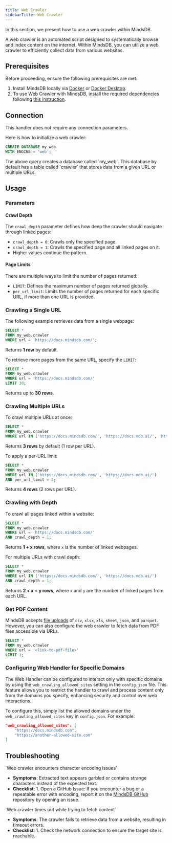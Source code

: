 ```yaml
---
title: Web Crawler
sidebarTitle: Web Crawler
---
```


In this section, we present how to use a web crawler within MindsDB.

A web crawler is an automated script designed to systematically browse and index content on the internet. Within MindsDB, you can utilize a web crawler to efficiently collect data from various websites.

## Prerequisites

Before proceeding, ensure the following prerequisites are met:

1. Install MindsDB locally via [Docker](/setup/self-hosted/docker) or [Docker Desktop](/setup/self-hosted/docker-desktop).
2. To use Web Crawler with MindsDB, install the required dependencies following [this instruction](/setup/self-hosted/docker#install-dependencies).

## Connection

This handler does not require any connection parameters.

Here is how to initialize a web crawler:

```sql
CREATE DATABASE my_web 
WITH ENGINE = 'web';
```
<Tip>
The above query creates a database called `my_web`. This database by default has a table called `crawler` that stores data from a given URL or multiple URLs.
</Tip>

## Usage

### Parameters

#### Crawl Depth

The `crawl_depth` parameter defines how deep the crawler should navigate through linked pages:

- `crawl_depth = 0`: Crawls only the specified page.
- `crawl_depth = 1`: Crawls the specified page and all linked pages on it.
- Higher values continue the pattern.

#### Page Limits

There are multiple ways to limit the number of pages returned:

- `LIMIT`: Defines the maximum number of pages returned globally.
- `per_url_limit`: Limits the number of pages returned for each specific URL, if more than one URL is provided.

### Crawling a Single URL

The following example retrieves data from a single webpage:

```sql
SELECT * 
FROM my_web.crawler 
WHERE url = 'https://docs.mindsdb.com/';
```

Returns **1 row** by default.

To retrieve more pages from the same URL, specify the `LIMIT`:

```sql
SELECT * 
FROM my_web.crawler 
WHERE url = 'https://docs.mindsdb.com/'
LIMIT 30;
```

Returns up to **30 rows**.

### Crawling Multiple URLs

To crawl multiple URLs at once:

```sql
SELECT * 
FROM my_web.crawler 
WHERE url IN ('https://docs.mindsdb.com/', 'https://docs.mdb.ai/', 'https://mindsdb.com/');
```

Returns **3 rows** by default (1 row per URL).

To apply a per-URL limit:

```sql
SELECT * 
FROM my_web.crawler 
WHERE url IN ('https://docs.mindsdb.com/', 'https://docs.mdb.ai/')
AND per_url_limit = 2;
```

Returns **4 rows** (2 rows per URL).

### Crawling with Depth

To crawl all pages linked within a website:

```sql
SELECT * 
FROM my_web.crawler 
WHERE url = 'https://docs.mindsdb.com/'
AND crawl_depth = 1;
```

Returns **1 + x rows**, where `x` is the number of linked webpages.

For multiple URLs with crawl depth:

```sql
SELECT * 
FROM my_web.crawler 
WHERE url IN ('https://docs.mindsdb.com/', 'https://docs.mdb.ai/')
AND crawl_depth = 1;
```

Returns **2 + x + y rows**, where `x` and `y` are the number of linked pages from each URL.

### Get PDF Content

MindsDB accepts [file uploads](/sql/create/file) of `csv`, `xlsx`, `xls`, `sheet`, `json`, and `parquet`. However, you can also configure the web crawler to fetch data from PDF files accessible via URLs.

```sql
SELECT * 
FROM my_web.crawler 
WHERE url = '<link-to-pdf-file>' 
LIMIT 1;
```
### Configuring Web Handler for Specific Domains

The Web Handler can be configured to interact only with specific domains by using the `web_crawling_allowed_sites` setting in the `config.json` file. 
This feature allows you to restrict the handler to crawl and process content only from the domains you specify, enhancing security and control over web interactions.

To configure this, simply list the allowed domains under the `web_crawling_allowed_sites` key in `config.json`. For example:

```json
"web_crawling_allowed_sites": [
    "https://docs.mindsdb.com",
    "https://another-allowed-site.com"
]
```

## Troubleshooting

<Warning>
`Web crawler encounters character encoding issues`

* **Symptoms**: Extracted text appears garbled or contains strange characters instead of the expected text.
* **Checklist**:
      1. Open a GitHub Issue: If you encounter a bug or a repeatable error with encoding, 
      report it on the [MindsDB GitHub](https://github.com/mindsdb/mindsdb/issues) repository by opening an issue.
</Warning>


<Warning>
`Web crawler times out while trying to fetch content`

* **Symptoms**: The crawler fails to retrieve data from a website, resulting in timeout errors.
* **Checklist**:
      1. Check the network connection to ensure the target site is reachable.
</Warning>
